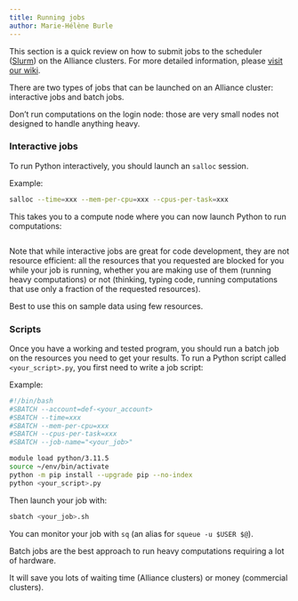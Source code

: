 ```yaml
---
title: Running jobs
author: Marie-Hélène Burle
---
```


:::{.def}

This section is a quick review on how to submit jobs to the scheduler ([Slurm](https://slurm.schedmd.com/documentation.html)) on the Alliance clusters. For more detailed information, please [visit our wiki](https://docs.alliancecan.ca/wiki/Running_jobs).

:::

There are two types of jobs that can be launched on an Alliance cluster: interactive jobs and batch jobs.

:::{.emph}

Don't run computations on the login node: those are very small nodes not designed to handle anything heavy.

:::

### Interactive jobs

To run Python interactively, you should launch an `salloc` session.

:::{.example}

Example:

:::

```.bash
salloc --time=xxx --mem-per-cpu=xxx --cpus-per-task=xxx
```

This takes you to a compute node where you can now launch Python to run computations:

```.bash

```

:::{.info}

Note that while interactive jobs are great for code development, they are not resource efficient: all the resources that you requested are blocked for you while your job is running, whether you are making use of them (running heavy computations) or not (thinking, typing code, running computations that use only a fraction of the requested resources).

Best to use this on sample data using few resources.

:::

### Scripts

Once you have a working and tested program, you should run a batch job on the resources you need to get your results. To run a Python script called `<your_script>.py`, you first need to write a job script:

:::{.example}

Example:

```.bash
#!/bin/bash
#SBATCH --account=def-<your_account>
#SBATCH --time=xxx
#SBATCH --mem-per-cpu=xxx
#SBATCH --cpus-per-task=xxx
#SBATCH --job-name="<your_job>"

module load python/3.11.5
source ~/env/bin/activate
python -m pip install --upgrade pip --no-index
python <your_script>.py
```

:::

Then launch your job with:

```.bash
sbatch <your_job>.sh
```

You can monitor your job with `sq` (an alias for `squeue -u $USER $@`).

:::{.info}

Batch jobs are the best approach to run heavy computations requiring a lot of hardware.

It will save you lots of waiting time (Alliance clusters) or money (commercial clusters).

:::
